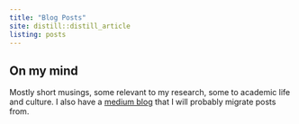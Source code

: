 ```yaml
---
title: "Blog Posts"
site: distill::distill_article
listing: posts
---
```


## On my mind

Mostly short musings, some relevant to my research, some to academic life and culture. I also have a [medium blog](https://medium.com/@sam_d_parsons) that I will probably migrate posts from. 

